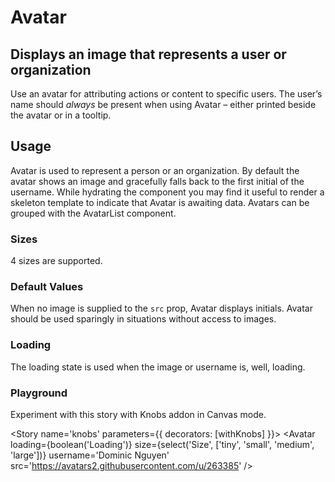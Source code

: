 

<Meta title='Design System|Avatar' component={Avatar} />

# Avatar

## Displays an image that represents a user or organization

Use an avatar for attributing actions or content to specific users. The user’s name should _always_ be present when using Avatar – either printed beside the avatar or in a tooltip.

<Preview withToolbar>
  <Story name='standard'>
    <Avatar
      size='large'
      username='Tom Coleman'
      src='https://avatars2.githubusercontent.com/u/132554'
    />
  </Story>
</Preview>

<Props of={Avatar} />

## Usage

Avatar is used to represent a person or an organization. By default the avatar shows an image and gracefully falls back to the first initial of the username. While hydrating the component you may find it useful to render a skeleton template to indicate that Avatar is awaiting data. Avatars can be grouped with the AvatarList component.

### Sizes

4 sizes are supported.

<Story name='sizes'>
  <div>
    <Avatar
      size='large'
      username='Tom Coleman'
      src='https://avatars2.githubusercontent.com/u/132554'
    />
    <Avatar
      size='medium'
      username='Tom Coleman'
      src='https://avatars2.githubusercontent.com/u/132554'
    />
    <Avatar
      size='small'
      username='Tom Coleman'
      src='https://avatars2.githubusercontent.com/u/132554'
    />
    <Avatar
      size='tiny'
      username='Tom Coleman'
      src='https://avatars2.githubusercontent.com/u/132554'
    />
  </div>
</Story>

### Default Values

When no image is supplied to the `src` prop, Avatar displays initials. Avatar should be used sparingly in situations without access to images.

<Story name='initials'>
  <div>
    <Avatar username='Tom Coleman' />
    <Avatar username='Dominic Nguyen' />
    <Avatar username='Kyle Suss' />
    <Avatar username='Michael Shilman' />
  </div>
</Story>

### Loading

The loading state is used when the image or username is, well, loading.

<Story name='loading'>
  <div>
    <Avatar size='large' loading />
    <Avatar size='medium' loading />
    <Avatar size='small' loading />
    <Avatar size='tiny' loading />
  </div>
</Story>

### Playground

Experiment with this story with Knobs addon in Canvas mode.

<Story name='knobs' parameters={{ decorators: [withKnobs] }}>
  <Avatar
    loading={boolean('Loading')}
    size={select('Size', ['tiny', 'small', 'medium', 'large'])}
    username='Dominic Nguyen'
    src='https://avatars2.githubusercontent.com/u/263385'
  />
</Story>
